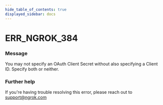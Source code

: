 ```yaml
---
hide_table_of_contents: true
displayed_sidebar: docs
---
```



# ERR_NGROK_384

### Message

You may not specify an OAuth Client Secret without also specifying a Client ID. Specify both or neither.

<ErrorDetails error="err_ngrok_384" />

### Further help

If you're having trouble resolving this error, please reach out to [support@ngrok.com](mailto:support@ngrok.com?subject=Help%20with%20ERR_NGROK_384)

